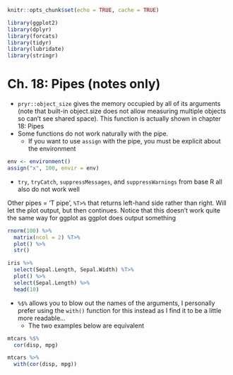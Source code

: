 
```r
knitr::opts_chunk$set(echo = TRUE, cache = TRUE)

library(ggplot2)
library(dplyr)
library(forcats)
library(tidyr)
library(lubridate)
library(stringr)
```

# Ch. 18: Pipes (notes only)

* `pryr::object_size` gives the memory occupied by all of its arguments (note that built-in object.size does not allow measuring multiple objects so can't see shared space). This function is actually shown in chapter 18: Pipes
* Some functions do not work naturally with the pipe.
    + If you want to use `assign` with the pipe, you must be explicit about the environment

```r
env <- environment()
assign("x", 100, envir = env)
```

* `try`, `tryCatch`, `suppressMessages`, and `suppressWarnings` from base R all also do not work well

Other pipes = 'T pipe', `%T>%` that returns left-hand side rather than right.  Will let the plot output, but then continues.  Notice that this doesn't work quite the same way for ggplot as ggplot does output something

```r
rnorm(100) %>%
  matrix(ncol = 2) %T>%
  plot() %>% 
  str()

iris %>% 
  select(Sepal.Length, Sepal.Width) %T>%  
  plot() %>% 
  select(Sepal.Length) %>% 
  head(10)
```

* `%$%` allows you to blow out the names of the arguments, I personally prefer using the `with()` function for this instead as I find it to be a little more readable...
    * The two examples below are equivalent
  
```r
mtcars %$%
  cor(disp, mpg)

mtcars %>%
  with(cor(disp, mpg))
```

